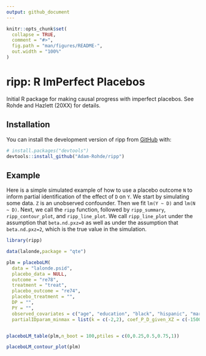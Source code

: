 ```yaml
---
output: github_document
---
```



```r
knitr::opts_chunk$set(
  collapse = TRUE,
  comment = "#>",
  fig.path = "man/figures/README-",
  out.width = "100%"
)
```

# ripp: R ImPerfect Placebos

<!-- badges: start -->
<!-- badges: end -->

Initial R package for making causal progress with imperfect placebos. See Rohde and Hazlett (20XX) for details.

## Installation

You can install the development version of ripp from [GitHub](https://github.com/) with:

``` r
# install.packages("devtools")
devtools::install_github("Adam-Rohde/ripp")
```

## Example

Here is a simple simulated example of how to use a placebo outcome `N` to inform partial identification of the effect of `D` on `Y`. We start by simulating some data. `Z` is an unobserved confounder. Then we fit `lm(Y ~ D)` and `lm(N ~ D)`. Next, we call the `ripp` function, followed by `ripp_summary`, `ripp_contour_plot`, and `ripp_line_plot`. We call `ripp_line_plot` under the assumption that `beta.nd.pxz=0` as well as under the assumption that `beta.nd.pxz=2`, which is the true value in the simulation. 

```r
library(ripp)

data(lalonde,package = "qte")

plm = placeboLM(
  data = "lalonde.psid",
  placebo_data = NULL,
  outcome = "re78",
  treatment = "treat",
  placebo_outcome = "re74",
  placebo_treatment = "",
  DP = "",
  PY = "",
  observed_covariates = c("age", "education", "black", "hispanic", "married", "nodegree"),
  partialIDparam_minmax = list(k = c(-2,2), coef_P_D_given_XZ = c(-15000,15000)))


placeboLM_table(plm,n_boot = 100,ptiles = c(0,0.25,0.5,0.75,1))

placeboLM_contour_plot(plm)
```
